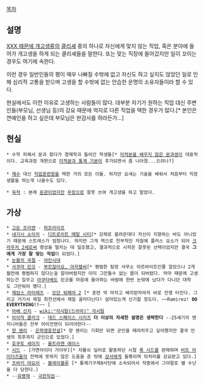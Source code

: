 [[목차]]
== 설명 ==
[[XXX 때문에 개고생]]류의 [[클리셰]] 중의 하나로 자신에게 맞지 않는 직업, 혹은 분야에 들어가 개고생을 하게 되는 클리셰들을 말한다. 또는 맞는 직장에 들어갔지만 일이 꼬이는 경우도 여기에 속한다.

이런 경우 일반인들의 평이 매우 나빠질 수밖에 없고 자신도 하고 싶지도 않았던 일로 인해 심리적 고통을 받으며 고생을 할 수밖에 없는 안습한 운명의 소유자들이라 할 수 있다.

현실에서도 이런 이유로 고생하는 사람들이 많다. 대부분 자기가 원하는 직업 대신 주변인들(부모님, 선생님 등)의 강요 때문에 억지로 다른 직업을 택한 경우가 많다.[* 본인은 연예인을 하고 싶은데 부모님은 판검사를 하라든가...]

== 현실 ==
 * 수학 피해서 문과 왔다가 경제학과 들어간 학생들[* [[미적분을 배우지 않은 문과생]]이 대표적이다. 교육과정 개편으로 [[미적분과 통계 기본]]이 추가되면서 좀 나아졌...으려나?]
 
 * [[재수]] 대신 [[직업훈련원]]을 택한 거의 모든 이들. 하지만 요새는 기술을 배워서 처음부터 직장생활을 하는게 나을수도 있다.

 * [[육적]] : 본래 [[문관]]이었지만 [[무장]]으로 잘못 쓰여 개고생을 하고 말았다.

== 가상 ==
 * [[고든 프리맨]] - [[하프라이프]]
 * [[네기시 소이치]] - [[디트로이트 메탈 시티]][* 강제로 끌려온데다 자신이 지향하는 바도 아니었기 때문에 스트레스가 엄청나다. 하지만 그게 역으로 천부적인 자질에 플러스 요소가 되어 [[크라우저 2세]]로써 명성을 떨치는 데 일조했고, 결과적으로 시작은 잘못된 선택이었지만 결국 '''그에게 가장 잘 맞는 직업'''이 되었다.]
 * [[눈물의 곡절]] - [[야인시대]]
 * [[사쿠마 린코]] - [[부르잖아요, 아자젤씨]][* 평범한 탐정 사무소 아르바이트인줄 알았으나 2개월만에 평범하지 않다는걸 알아버렸지만 이미 그만둘수 없는 몸이 되버렸다. 악마 때문에 고생하는건 일쑤고 [[아쿠타베]]도 린코를 마음에 들어하는 바람에 한번 눈밖에 났다가 다니던 대학도 그만둬야 했다.]
 * [[제임스 라미레즈]] - [[모던 워페어 2]] [* 훈련 막 마치고 배치받자마자 바로 전쟁 터진다. 그리고 거기서 제일 최전선에서 제일 굴러다닌다! 살아있는게 신기할 정도다. ~~Ramirez! '''DO EVERYTHING!!'''~~ ]
 * [[아베 신지]] - [[wiki:"각시탈(드라마)" 각시탈]]
 * [[아이작 클라크]] - [[데드 스페이스 시리즈]] '''더 이상의 자세한 설명은 생략한다''' --25세기의 엔지니어들은 전부 아이언맨이 되어야한다--
 * [[양 웬리]] - [[은하영웅전설]][* 양 웬리는 기회만 되면 군인을 때려치우고 싶어했지만 결국 인생의 최후까지 군인으로 있었다.]
 * [[호쿠토 세이지]] - [[울트라맨 에이스]]
 * [[시드(가면라이더 가이무)|시드]] - [가면라이더 가이무][* 자물쇠 딜러로 활동하던 시절 [[록 시드]]를 판매하며 [[비트 라이더즈]]들의 전력에 뜻하지 않은 도움을 준 탓에 [[쿠레시마 타카토라|상사]]에게 들볶이며 뒤처리를 강요받고 있다.]
 * [[츠바키 야요이]] - [[블레이블루]] [* 통제기구제0사단에 소속되어서 작중에서 그야말로 별 수난을 다 당한다.]
 * --[[유병재]] - [[극한직업]]--
